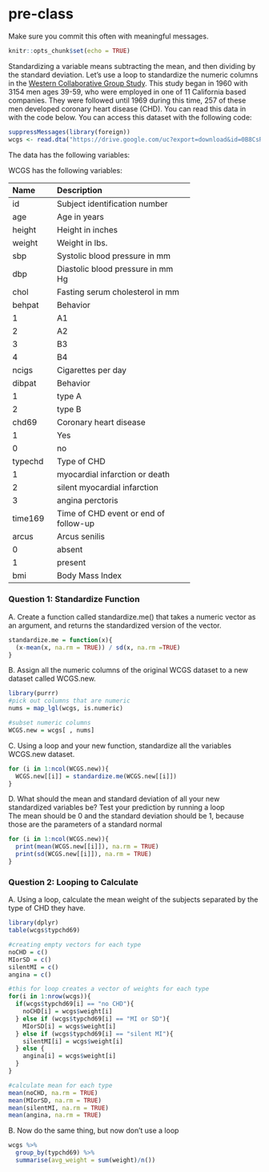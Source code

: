 # pre-class


Make sure you commit this often with meaningful messages. 



```r
knitr::opts_chunk$set(echo = TRUE)
```








Standardizing a variable means subtracting the mean, and then dividing by the standard deviation. Let’s use a loop to standardize the numeric columns in the [Western Collaborative Group Study](https://clinicaltrials.gov/ct2/show/NCT00005174). This study began in 1960 with 3154 men ages 39-59, who were employed in one of 11 California based companies. They were followed until 1969 during this time, 257 of these men developed coronary heart disease (CHD). You can read this data in with the code below. You can access this dataset with the following code:

```R

suppressMessages(library(foreign))
wcgs <- read.dta("https://drive.google.com/uc?export=download&id=0B8CsRLdwqzbzYWxfN3ExQllBQkU")
```

The data has the following variables:



WCGS has the following variables:

-----------------------------------------------------------
Name    Description
------- -------------------------------------------
id      Subject identification number

age     Age in years

height  Height in inches

weight  Weight in lbs.

sbp     Systolic blood pressure in mm 

dbp     Diastolic blood pressure in mm Hg

chol    Fasting serum cholesterol in mm 

behpat  Behavior

  1       A1

  2       A2

  3       B3

  4       B4

ncigs   Cigarettes per day

dibpat  Behavior

1       type A

2       type B

chd69   Coronary heart disease

1       Yes

0       no

typechd Type of CHD

1       myocardial infarction or death

2       silent myocardial infarction

3       angina perctoris

time169 Time of CHD event or end of follow-up

arcus   Arcus senilis

0       absent

1       present

bmi     Body Mass Index
-----------------------------------------------------------




### Question 1: Standardize Function

A. Create a function called standardize.me() that takes a numeric vector as an argument, and returns the standardized version of the vector. 
```r
standardize.me = function(x){
  (x-mean(x, na.rm = TRUE)) / sd(x, na.rm =TRUE)
}
```
B. Assign all the numeric columns of the original WCGS dataset to a new dataset called WCGS.new.
```r
library(purrr)
#pick out columns that are numeric
nums = map_lgl(wcgs, is.numeric)

#subset numeric columns
WCGS.new = wcgs[ , nums]
```
C. Using a loop and your new function, standardize all the variables WCGS.new dataset.
```r
for (i in 1:ncol(WCGS.new)){
  WCGS.new[[i]] = standardize.me(WCGS.new[[i]])
}
```
D. What should the mean and standard deviation of all your new standardized variables be? Test your prediction by running a loop  
The mean should be 0 and the standard deviation should be 1, because those are the parameters of a standard normal
```r
for (i in 1:ncol(WCGS.new)){
  print(mean(WCGS.new[[i]]), na.rm = TRUE)
  print(sd(WCGS.new[[i]]), na.rm = TRUE)
}
```



### Question 2: Looping to Calculate

A. Using a loop, calculate the mean weight of the subjects separated by the type of CHD they have.
```r
library(dplyr)
table(wcgs$typchd69)

#creating empty vectors for each type
noCHD = c()
MIorSD = c()
silentMI = c()
angina = c()

#this for loop creates a vector of weights for each type
for(i in 1:nrow(wcgs)){
  if(wcgs$typchd69[i] == "no CHD"){
    noCHD[i] = wcgs$weight[i]
  } else if (wcgs$typchd69[i] == "MI or SD"){
    MIorSD[i] = wcgs$weight[i]
  } else if (wcgs$typchd69[i] == "silent MI"){
    silentMI[i] = wcgs$weight[i]
  } else {
    angina[i] = wcgs$weight[i]
  }
}

#calculate mean for each type
mean(noCHD, na.rm = TRUE)
mean(MIorSD, na.rm = TRUE)
mean(silentMI, na.rm = TRUE)
mean(angina, na.rm = TRUE)
```
B. Now do the same thing, but now don’t use a loop
```r
wcgs %>%
  group_by(typchd69) %>%
  summarise(avg_weight = sum(weight)/n())
```


